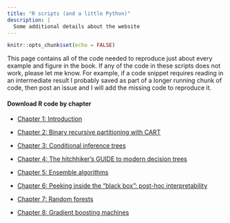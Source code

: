 ```yaml
---
title: "R scripts (and a little Python)"
description: |
  Some additional details about the website
---
```


```r
knitr::opts_chunk$set(echo = FALSE)
```

This page contains all of the code needed to reproduce just about every example and figure in the book. If any of the code in these scripts does not work, please let me know. For example, if a code snippet requires reading in an intermediate result I probably saved as part of a longer running chunk of code, then post an issue and I will add the missing code to reproduce it.

#### Download R code by chapter

-   [Chapter 1: Introduction](scripts/chap-intro.R)

-   [Chapter 2: Binary recursive partitioning with CART](scripts/chap-intro.R)

-   [Chapter 3: Conditional inference trees](scripts/chap-urpart.R)

-   [Chapter 4: The hitchhiker's GUIDE to modern decision trees](scripts/chap-guide.R)

-   [Chapter 5: Ensemble algorithms](scripts/chap-ensembles.R)

-   [Chapter 6: Peeking inside the "black box": post-hoc interpretability](scripts/chap-interpret.R)

-   [Chapter 7: Random forests](scripts/chap-rf.R)

-   [Chapter 8: Gradient boosting machines](scripts/chap-gbm.R)
